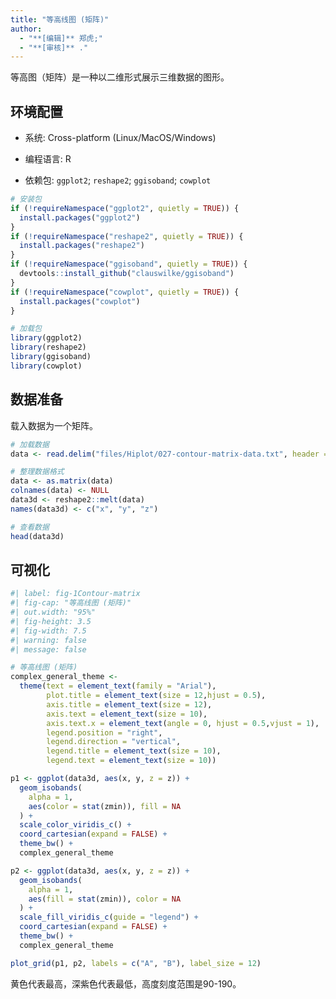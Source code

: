 ```yaml
---
title: "等高线图 (矩阵)"
author:
  - "**[编辑]** 郑虎;"
  - "**[审核]** ."
---
```


等高图（矩阵）是一种以二维形式展示三维数据的图形。

## 环境配置

-   系统: Cross-platform (Linux/MacOS/Windows)

-   编程语言: R

-   依赖包: `ggplot2`; `reshape2`; `ggisoband`; `cowplot`

```r
# 安装包
if (!requireNamespace("ggplot2", quietly = TRUE)) {
  install.packages("ggplot2")
}
if (!requireNamespace("reshape2", quietly = TRUE)) {
  install.packages("reshape2")
}
if (!requireNamespace("ggisoband", quietly = TRUE)) {
  devtools::install_github("clauswilke/ggisoband")
}
if (!requireNamespace("cowplot", quietly = TRUE)) {
  install.packages("cowplot")
}

# 加载包
library(ggplot2)
library(reshape2)
library(ggisoband)
library(cowplot)
```

## 数据准备

载入数据为一个矩阵。

```r
# 加载数据
data <- read.delim("files/Hiplot/027-contour-matrix-data.txt", header = T)

# 整理数据格式
data <- as.matrix(data)
colnames(data) <- NULL
data3d <- reshape2::melt(data)
names(data3d) <- c("x", "y", "z")

# 查看数据
head(data3d)
```

## 可视化

```r
#| label: fig-1Contour-matrix
#| fig-cap: "等高线图 (矩阵)"
#| out.width: "95%"
#| fig-height: 3.5
#| fig-width: 7.5
#| warning: false
#| message: false

# 等高线图 (矩阵)
complex_general_theme <- 
  theme(text = element_text(family = "Arial"),
        plot.title = element_text(size = 12,hjust = 0.5),
        axis.title = element_text(size = 12),
        axis.text = element_text(size = 10),
        axis.text.x = element_text(angle = 0, hjust = 0.5,vjust = 1),
        legend.position = "right",
        legend.direction = "vertical",
        legend.title = element_text(size = 10),
        legend.text = element_text(size = 10))

p1 <- ggplot(data3d, aes(x, y, z = z)) +
  geom_isobands(
    alpha = 1,
    aes(color = stat(zmin)), fill = NA
  ) +
  scale_color_viridis_c() +
  coord_cartesian(expand = FALSE) +
  theme_bw() +
  complex_general_theme

p2 <- ggplot(data3d, aes(x, y, z = z)) +
  geom_isobands(
    alpha = 1,
    aes(fill = stat(zmin)), color = NA
  ) +
  scale_fill_viridis_c(guide = "legend") +
  coord_cartesian(expand = FALSE) +
  theme_bw() +
  complex_general_theme

plot_grid(p1, p2, labels = c("A", "B"), label_size = 12)
```

黄色代表最高，深紫色代表最低，高度刻度范围是90-190。

